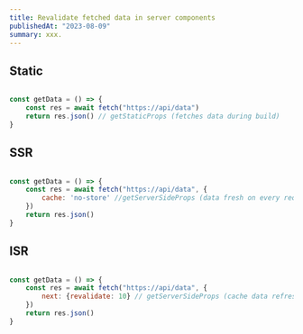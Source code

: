 ```yaml
---
title: Revalidate fetched data in server components
publishedAt: "2023-08-09"
summary: xxx.
---
```


## Static

```jsx

const getData = () => {
    const res = await fetch("https://api/data")
    return res.json() // getStaticProps (fetches data during build)
}
```

## SSR

```jsx

const getData = () => {
    const res = await fetch("https://api/data", {
        cache: 'no-store' //getServerSideProps (data fresh on every request)
    })
    return res.json()
}
```

## ISR

```jsx

const getData = () => {
    const res = await fetch("https://api/data", {
        next: {revalidate: 10} // getServerSideProps (cache data refreshes every 10s)
    })
    return res.json()
}
```
